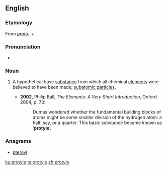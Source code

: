 ==English==

===Etymology===
From ''[[proto-]]'' + {{etyl|grc|en}} {{m|grc|ὕλη||timber, material}}.

===Pronunciation===
* {{IPA|/ˈpɹəʊtaɪl/|lang=en}}

===Noun===
{{en-noun|~}}

# {{label|en|physics|chemistry|historical}} A hypothetical base [[substance]] from which all chemical [[elements]] were believed to have been made; [[subatomic particles]].
#* '''2002''', Philip Ball, ''The Elements: A Very Short Introduction'', Oxford 2004, p. 73:
#*: Dumas wondered whether the fundamental building blocks of atoms might be some smaller division of the hydrogen atom: a half, say, or a quarter. This basic substance became known as ‘'''protyle'''’.

===Anagrams===
* [[pteroyl#English|pteroyl]]

[[ku:protyle]]
[[ta:protyle]]
[[zh:protyle]]
